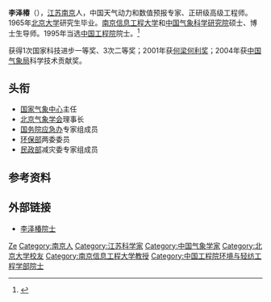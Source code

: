 '''李泽椿'''（{{bd|1935年|6月1日|}}），[[江苏|江苏]][[南京|南京]]人，中国天气动力和数值预报专家、正研级高级工程师。1965年[[北京大学|北京大学]]研究生毕业。[[南京信息工程大学|南京信息工程大学]]和[[中国气象科学研究院|中国气象科学研究院]]硕士、博士生导师。1995年当选[[中国工程院|中国工程院]]院士。<ref >{{cite web |url=http://www.cae.cn/cae/jsp/jump.jsp?oid=20111231115311750985751 |language= |title=李泽椿 |publisher=中国工程院 |date= |accessdate=2015-8 |archive-date=2017-07-10 |archive-url=https://web.archive.org/web/20170710120407/http://www.cae.cn/cae/jsp/jump.jsp?oid=20111231115311750985751 |dead-url=no }}</ref>

获得1次国家科技进步一等奖、3次二等奖；2001年获[[何梁何利奖|何梁何利奖]]；2004年获[[中国气象局|中国气象局]]科学技术贡献奖。

== 头衔 ==
* [[国家气象中心|国家气象中心]]主任
* [[北京气象学会|北京气象学会]]理事长
* [[国务院应急办|国务院应急办]]专家组成员
* [[环保部|环保部]]两委委员
* [[民政部|民政部]]减灾委专家组成员

== 参考资料 ==
{{reflist}}

== 外部链接 ==
* [http://2011.cma.gov.cn/ztbd/jj60zn20/jjysfc/200911/t20091120_51465.html 李泽椿院士] {{Wayback|url=http://2011.cma.gov.cn/ztbd/jj60zn20/jjysfc/200911/t20091120_51465.html |date=20190902174059 }}

{{中国工程院环境与轻纺工程学部院士}}

{{Authority control}}
{{DEFAULTSORT:LI李}}
[[Category:李姓|Ze]]
[[Category:南京人|Category:南京人]]
[[Category:江苏科学家|Category:江苏科学家]]
[[Category:中国气象学家|Category:中国气象学家]]
[[Category:北京大学校友|Category:北京大学校友]]
[[Category:南京信息工程大学教授|Category:南京信息工程大学教授]]
[[Category:中国工程院环境与轻纺工程学部院士|Category:中国工程院环境与轻纺工程学部院士]]